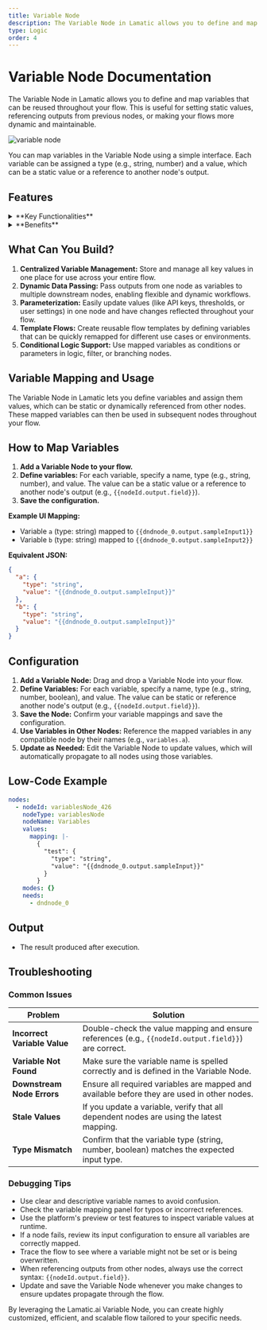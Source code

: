 ```yaml
---
title: Variable Node
description: The Variable Node in Lamatic allows you to define and map variables that can be reused throughout your flow.
type: Logic
order: 4
---
```


# Variable Node Documentation

The Variable Node in Lamatic allows you to define and map variables that can be reused throughout your flow. This is useful for setting static values, referencing outputs from previous nodes, or making your flows more dynamic and maintainable.

![variable node](./img/variable/image.png)

You can map variables in the Variable Node using a simple interface. Each variable can be assigned a type (e.g., string, number) and a value, which can be a static value or a reference to another node's output.

## Features

<details>
  <summary>**Key Functionalities**</summary>

1. **Variable Mapping:** Easily define and map variables with static values or dynamic references from other nodes.

2. **Reusability:** Use mapped variables throughout your flow, reducing redundancy and improving maintainability.

3. **Dynamic Referencing:** Reference outputs from previous nodes to make your flows adaptable and data-driven.

4. **Centralized Management:** Manage all your flow variables in one place for better organization and clarity.

5. **Seamless Integration:** Integrate mapped variables with any node that supports variable input, enabling flexible and powerful automation.

</details>

<details>
  <summary>**Benefits**</summary>

1. **Enhanced Flow Customization:** Tailor flows to meet specific business or operational needs.

1. **Streamlined Automation:** Minimize manual intervention with robust, automated processes.

1. **Improved Efficiency:** Optimize flow by integrating complex operations directly into your flows.

1. **Reduced Development Overhead:** Empower developers to build and deploy custom logic without external systems.

1. **Scalable Design:** Create reusable logic components that adapt to various use cases and scale with your needs.

</details>

## What Can You Build?

1. **Centralized Variable Management:** Store and manage all key values in one place for use across your entire flow.
2. **Dynamic Data Passing:** Pass outputs from one node as variables to multiple downstream nodes, enabling flexible and dynamic workflows.
3. **Parameterization:** Easily update values (like API keys, thresholds, or user settings) in one node and have changes reflected throughout your flow.
4. **Template Flows:** Create reusable flow templates by defining variables that can be quickly remapped for different use cases or environments.
5. **Conditional Logic Support:** Use mapped variables as conditions or parameters in logic, filter, or branching nodes.

## Variable Mapping and Usage

The Variable Node in Lamatic lets you define variables and assign them values, which can be static or dynamically referenced from other nodes. These mapped variables can then be used in subsequent nodes throughout your flow.

## How to Map Variables

1. **Add a Variable Node to your flow.**
2. **Define variables:** For each variable, specify a name, type (e.g., string, number), and value. The value can be a static value or a reference to another node's output (e.g., `{{nodeId.output.field}}`).
3. **Save the configuration.**

**Example UI Mapping:**

- Variable `a` (type: string) mapped to `{{dndnode_0.output.sampleInput1}}`
- Variable `b` (type: string) mapped to `{{dndnode_0.output.sampleInput2}}`

**Equivalent JSON:**

```json
{
  "a": {
    "type": "string",
    "value": "{{dndnode_0.output.sampleInput}}"
  },
  "b": {
    "type": "string",
    "value": "{{dndnode_0.output.sampleInput}}"
  }
}
```

## Configuration

1. **Add a Variable Node:** Drag and drop a Variable Node into your flow.
2. **Define Variables:** For each variable, specify a name, type (e.g., string, number, boolean), and value. The value can be static or reference another node's output (e.g., `{{nodeId.output.field}}`).
3. **Save the Node:** Confirm your variable mappings and save the configuration.
4. **Use Variables in Other Nodes:** Reference the mapped variables in any compatible node by their names (e.g., `variables.a`).
5. **Update as Needed:** Edit the Variable Node to update values, which will automatically propagate to all nodes using those variables.

## Low-Code Example

```yaml
nodes:
  - nodeId: variablesNode_426
    nodeType: variablesNode
    nodeName: Variables
    values:
      mapping: |-
        {
          "test": {
            "type": "string",
            "value": "{{dndnode_0.output.sampleInput}}"
          }
        }
    modes: {}
    needs:
      - dndnode_0
```

## Output

- The result produced after execution.

## Troubleshooting

### Common Issues

| **Problem**                | **Solution**                                                                                 |
|---------------------------|---------------------------------------------------------------------------------------------|
| **Incorrect Variable Value** | Double-check the value mapping and ensure references (e.g., `{{nodeId.output.field}}`) are correct. |
| **Variable Not Found**     | Make sure the variable name is spelled correctly and is defined in the Variable Node.        |
| **Downstream Node Errors** | Ensure all required variables are mapped and available before they are used in other nodes.  |
| **Stale Values**           | If you update a variable, verify that all dependent nodes are using the latest mapping.      |
| **Type Mismatch**          | Confirm that the variable type (string, number, boolean) matches the expected input type.    |

### Debugging Tips

- Use clear and descriptive variable names to avoid confusion.
- Check the variable mapping panel for typos or incorrect references.
- Use the platform's preview or test features to inspect variable values at runtime.
- If a node fails, review its input configuration to ensure all variables are correctly mapped.
- Trace the flow to see where a variable might not be set or is being overwritten.
- When referencing outputs from other nodes, always use the correct syntax: `{{nodeId.output.field}}`.
- Update and save the Variable Node whenever you make changes to ensure updates propagate through the flow.

By leveraging the Lamatic.ai Variable Node, you can create highly customized, efficient, and scalable flow tailored to your specific needs.


